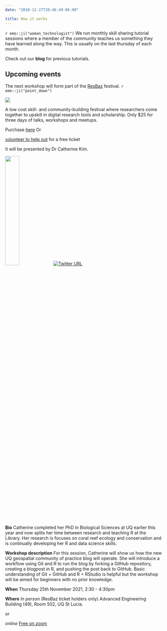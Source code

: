 ```yaml
---
date: "2018-12-27T20:46:49-06:00"

title: How it works
---
```


`r emo::ji("woman_technologist")` We run monthly skill sharing tutorial sessions where a member of the community teaches us something they have learned along the way. 
This is usually on the last thursday of each month. 

Check out our **blog** for previous tutorials.  




## Upcoming events

The next workshop will form part of the [ResBaz](https://resbaz.github.io/resbaz2021qld/schedule/#session-42) festival.  `r emo::ji("point_down")`


![](/images/ResBazlogo.PNG) 

A low cost skill- and community-building festival where researchers come together to upskill in digital research tools and scholarship.
Only $25 for three days of talks, workshops and meetups. 

Purchase [here](https://www.eventbrite.com.au/e/resbaz-queensland-2021-tickets-185377598387) 
Or 

[volunteer to help out](https://docs.google.com/forms/d/e/1FAIpQLSfTwkZaRlKULFQrnY66P2MJSpYeUyS2eJ3RPcqMDNHy1QxmyA/viewform) for a free ticket

It will be presented by Dr Catherine Kim.

![](/images/CKim_sq.jpg){width=30% height=30%}
[![Twitter URL](https://img.shields.io/twitter/url/https/twitter.com/bukotsunikki.svg?style=social&label=Follow%20%40fishiinthec)](https://twitter.com/fishiinthec)

**Bio** Catherine completed her PhD in Biological Sciences at UQ earlier this year and now splits her time between research and teaching R at the Library. Her research is focuses on coral reef ecology and conservation and is continually developing her R and data science skills. 

**Workshop description** For this session, Catherine will show us how the new UQ geospatial community of practice blog will operate. She will introduce a workflow using Git and R to run the blog by forking a GitHub repository, creating a blogpost in R, and pushing the post back to GitHub. Basic understanding of Git + GitHub and R + RStudio is helpful but the workshop will be aimed for beginners with no prior knowledge. 

**When** Thursday 25th November 2021, 2:30 - 4:30pm

**Where** *In person* (ResBaz ticket holders only) Advanced Engineering Building (49), Room 502, UQ St Lucia.  

or 

*online* [Free on zoom](https://uqz.zoom.us/s/87436914908)



